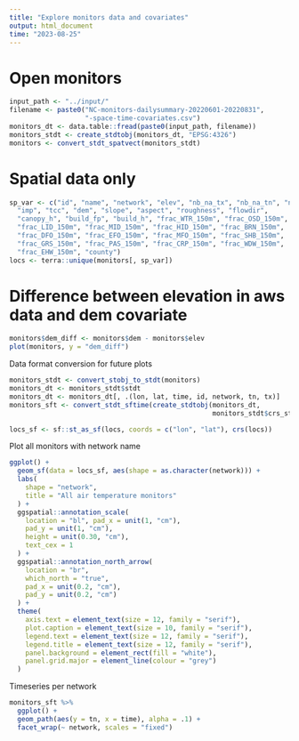 ```yaml
---
title: "Explore monitors data and covariates"
output: html_document
time: "2023-08-25"
---
```


# Open monitors

```r
input_path <- "../input/"
filename <- paste0("NC-monitors-dailysummary-20220601-20220831",
                   "-space-time-covariates.csv")
monitors_dt <- data.table::fread(paste0(input_path, filename))
monitors_stdt <- create_stdtobj(monitors_dt, "EPSG:4326")
monitors <- convert_stdt_spatvect(monitors_stdt)
```

# Spatial data only

```r
sp_var <- c("id", "name", "network", "elev", "nb_na_tx", "nb_na_tn", "na_flag",
  "imp", "tcc", "dem", "slope", "aspect", "roughness", "flowdir",
  "canopy_h", "build_fp", "build_h", "frac_WTR_150m", "frac_OSD_150m",
  "frac_LID_150m", "frac_MID_150m", "frac_HID_150m", "frac_BRN_150m",
  "frac_DFO_150m", "frac_EFO_150m", "frac_MFO_150m", "frac_SHB_150m",
  "frac_GRS_150m", "frac_PAS_150m", "frac_CRP_150m", "frac_WDW_150m",
  "frac_EHW_150m", "county")
locs <- terra::unique(monitors[, sp_var]) 
```

# Difference between elevation in aws data and dem covariate

```r
monitors$dem_diff <- monitors$dem - monitors$elev
plot(monitors, y = "dem_diff")
```

Data format conversion for future plots

```r
monitors_stdt <- convert_stobj_to_stdt(monitors)
monitors_dt <- monitors_stdt$stdt
monitors_dt <- monitors_dt[, .(lon, lat, time, id, network, tn, tx)]
monitors_sft <- convert_stdt_sftime(create_stdtobj(monitors_dt,
                                                   monitors_stdt$crs_stdt))

locs_sf <- sf::st_as_sf(locs, coords = c("lon", "lat"), crs(locs))
```


Plot all monitors with network name

```r
ggplot() +
  geom_sf(data = locs_sf, aes(shape = as.character(network))) +
  labs(
    shape = "network",
    title = "All air temperature monitors"
  ) +
  ggspatial::annotation_scale(
    location = "bl", pad_x = unit(1, "cm"),
    pad_y = unit(1, "cm"),
    height = unit(0.30, "cm"),
    text_cex = 1
  ) +
  ggspatial::annotation_north_arrow(
    location = "br",
    which_north = "true",
    pad_x = unit(0.2, "cm"),
    pad_y = unit(0.2, "cm")
  ) +
  theme(
    axis.text = element_text(size = 12, family = "serif"),
    plot.caption = element_text(size = 10, family = "serif"),
    legend.text = element_text(size = 12, family = "serif"),
    legend.title = element_text(size = 12, family = "serif"),
    panel.background = element_rect(fill = "white"),
    panel.grid.major = element_line(colour = "grey")
  )
```

Timeseries per network

```r
monitors_sft %>%
  ggplot() +
  geom_path(aes(y = tn, x = time), alpha = .1) +
  facet_wrap(~ network, scales = "fixed")
```



